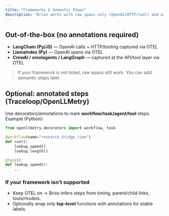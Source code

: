 ```yaml
---
title: "Frameworks & Semantic Steps"
description: "Brixo works with raw spans only (OpenAI/HTTP/tool) and will infer steps automatically. If you prefer explicit step labels, enable Traceloop/OpenLLMetry."
---
```


## Out‑of‑the‑box (no annotations required)
- **LangChain (Py/JS)** — OpenAI calls + HTTP/tooling captured via OTEL
- **LlamaIndex (Py)** — OpenAI spans via OTEL
- **CrewAI / smolagents / LangGraph** — captured at the API/tool layer via OTEL

> If your framework is not listed, raw spans still work. You can add semantic steps later.

## Optional: annotated steps (Traceloop/OpenLLMetry)
Use decorators/annotations to mark **workflow/task/agent/tool** steps. Example (Python):

```python
from openllmetry.decorators import workflow, task

@workflow(name="research_bridge_time")
def run():
    lookup_speed()
    lookup_length()

@task()
def lookup_speed():
    ...
```

### If your framework isn’t supported
- Keep OTEL on → Brixo infers steps from timing, parent/child links, tools/models.
- Optionally wrap only **top‑level** functions with annotations for stable labels.
